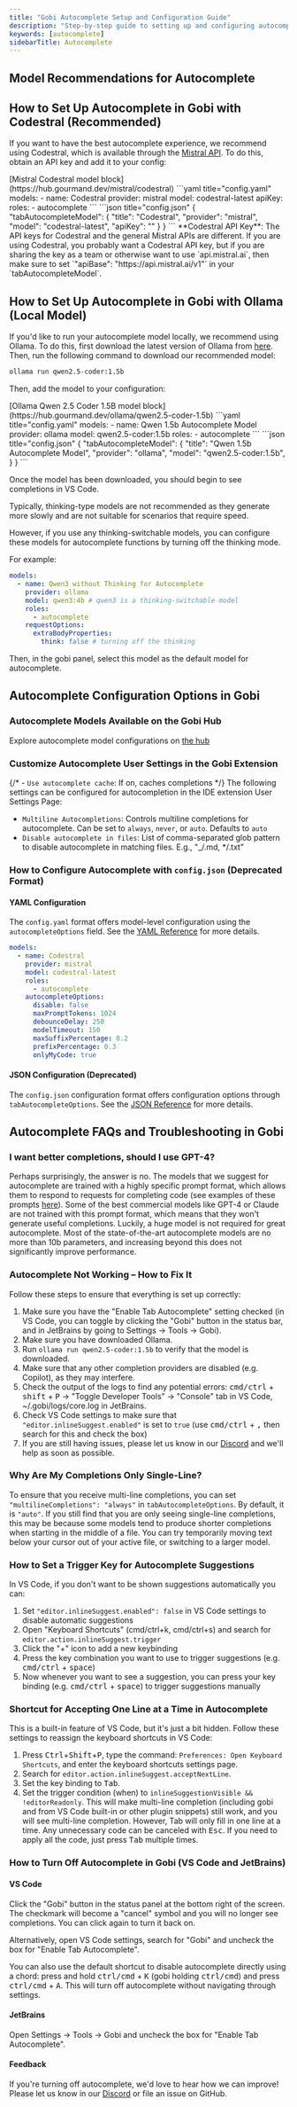 ```yaml
---
title: "Gobi Autocomplete Setup and Configuration Guide"
description: "Step-by-step guide to setting up and configuring autocomplete in Gobi, including Codestral, Ollama, and IDE settings."
keywords: [autocomplete]
sidebarTitle: Autocomplete
---
```



## Model Recommendations for Autocomplete

<ModelRecommendations role="autocomplete" />

## How to Set Up Autocomplete in Gobi with Codestral (Recommended)

If you want to have the best autocomplete experience, we recommend using Codestral, which is available through the [Mistral API](https://console.mistral.ai/). To do this, obtain an API key and add it to your config:

<Tabs>
  <Tab title="Hub">
  [Mistral Codestral model block](https://hub.gourmand.dev/mistral/codestral)
  </Tab>
  <Tab title="YAML">
  ```yaml title="config.yaml"
  models:
    - name: Codestral
      provider: mistral
      model: codestral-latest
      apiKey: <YOUR_CODESTRAL_API_KEY>
      roles:
        - autocomplete
  ```
  </Tab>
  <Tab title="JSON">
  ```json title="config.json"
  {
    "tabAutocompleteModel": {
      "title": "Codestral",
      "provider": "mistral", 
      "model": "codestral-latest",
      "apiKey": "<YOUR_CODESTRAL_API_KEY>"
    }
  }
  ```
  </Tab>
</Tabs>

<Tip>
  **Codestral API Key**: The API keys for Codestral and the general Mistral APIs
  are different. If you are using Codestral, you probably want a Codestral API
  key, but if you are sharing the key as a team or otherwise want to use
  `api.mistral.ai`, then make sure to set `"apiBase":
  "https://api.mistral.ai/v1"` in your `tabAutocompleteModel`.
</Tip>

## How to Set Up Autocomplete in Gobi with Ollama (Local Model)

If you'd like to run your autocomplete model locally, we recommend using Ollama. To do this, first download the latest version of Ollama from [here](https://ollama.ai). Then, run the following command to download our recommended model:

```bash
ollama run qwen2.5-coder:1.5b
```

Then, add the model to your configuration:

<Tabs>
  <Tab title="Hub">
  [Ollama Qwen 2.5 Coder 1.5B model block](https://hub.gourmand.dev/ollama/qwen2.5-coder-1.5b)
  </Tab>
  <Tab title="YAML">
  ```yaml title="config.yaml"
  models:
    - name: Qwen 1.5b Autocomplete Model
      provider: ollama
      model: qwen2.5-coder:1.5b
      roles:
        - autocomplete
  ```
  </Tab>
  <Tab title="JSON">
  ```json title="config.json"
  {
    "tabAutocompleteModel": {
      "title": "Qwen 1.5b Autocomplete Model",
      "provider": "ollama", 
      "model": "qwen2.5-coder:1.5b",
    }
  }
  ```
  </Tab>
</Tabs>

Once the model has been downloaded, you should begin to see completions in VS Code.

<Note>
  Typically, thinking-type models are not recommended as they generate more
  slowly and are not suitable for scenarios that require speed.
</Note>

However, if you use any thinking-switchable models, you can configure these models for autocomplete functions by turning off the thinking mode.

For example:

<Tabs>
<Tab title="YAML">

```yaml title="config.yaml"
models:
  - name: Qwen3 without Thinking for Autocomplete
    provider: ollama
    model: qwen3:4b # qwen3 is a thinking-switchable model
    roles:
      - autocomplete
    requestOptions:
      extraBodyProperties:
        think: false # turning off the thinking
```

</Tab>
</Tabs>

Then, in the gobi panel, select this model as the default model for autocomplete.

## Autocomplete Configuration Options in Gobi

### Autocomplete Models Available on the Gobi Hub

Explore autocomplete model configurations on [the hub](https://hub.gourmand.dev/explore/models?roles=autocomplete)

### Customize Autocomplete User Settings in the Gobi Extension

{/* - `Use autocomplete cache`: If on, caches completions */}
The following settings can be configured for autocompletion in the IDE extension User Settings Page:

- `Multiline Autocompletions`: Controls multiline completions for autocomplete. Can be set to `always`, `never`, or `auto`. Defaults to `auto`
- `Disable autocomplete in files`: List of comma-separated glob pattern to disable autocomplete in matching files. E.g., "\_/.md, \*/.txt"

### How to Configure Autocomplete with `config.json` (Deprecated Format)

#### YAML Configuration

The `config.yaml` format offers model-level configuration using the `autocompleteOptions` field. See the [YAML Reference](/reference#models) for more details.

```yaml
models:
  - name: Codestral
    provider: mistral
    model: codestral-latest
    roles:
      - autocomplete
    autocompleteOptions:
      disable: false
      maxPromptTokens: 1024
      debounceDelay: 250
      modelTimeout: 150
      maxSuffixPercentage: 0.2
      prefixPercentage: 0.3
      onlyMyCode: true
```

#### JSON Configuration (Deprecated)

The `config.json` configuration format offers configuration options through `tabAutocompleteOptions`. See the [JSON Reference](/reference/json-reference#tabautocomplete-options) for more details.

## Autocomplete FAQs and Troubleshooting in Gobi

### I want better completions, should I use GPT-4?

Perhaps surprisingly, the answer is no. The models that we suggest for autocomplete are trained with a highly specific prompt format, which allows them to respond to requests for completing code (see examples of these prompts [here](https://github.com/gourmand/gobi/blob/main/core/autocomplete/templating/AutocompleteTemplate.ts)). Some of the best commercial models like GPT-4 or Claude are not trained with this prompt format, which means that they won't generate useful completions. Luckily, a huge model is not required for great autocomplete. Most of the state-of-the-art autocomplete models are no more than 10b parameters, and increasing beyond this does not significantly improve performance.

### Autocomplete Not Working – How to Fix It

Follow these steps to ensure that everything is set up correctly:

1. Make sure you have the "Enable Tab Autocomplete" setting checked (in VS Code, you can toggle by clicking the "Gobi" button in the status bar, and in JetBrains by going to Settings -> Tools -> Gobi).
2. Make sure you have downloaded Ollama.
3. Run `ollama run qwen2.5-coder:1.5b` to verify that the model is downloaded.
4. Make sure that any other completion providers are disabled (e.g. Copilot), as they may interfere.
5. Check the output of the logs to find any potential errors: <kbd>cmd/ctrl</kbd> + <kbd>shift</kbd> + <kbd>P</kbd> -> "Toggle Developer Tools" -> "Console" tab in VS Code, ~/.gobi/logs/core.log in JetBrains.
6. Check VS Code settings to make sure that `"editor.inlineSuggest.enabled"` is set to `true` (use <kbd>cmd/ctrl</kbd> + <kbd>,</kbd> then search for this and check the box)
7. If you are still having issues, please let us know in our [Discord](https://discord.gg/TODO) and we'll help as soon as possible.

### Why Are My Completions Only Single-Line?

To ensure that you receive multi-line completions, you can set `"multilineCompletions": "always"` in `tabAutocompleteOptions`. By default, it is `"auto"`. If you still find that you are only seeing single-line completions, this may be because some models tend to produce shorter completions when starting in the middle of a file. You can try temporarily moving text below your cursor out of your active file, or switching to a larger model.

### How to Set a Trigger Key for Autocomplete Suggestions

In VS Code, if you don't want to be shown suggestions automatically you can:

1. Set `"editor.inlineSuggest.enabled": false` in VS Code settings to disable automatic suggestions
2. Open "Keyboard Shortcuts" (cmd/ctrl+k, cmd/ctrl+s) and search for `editor.action.inlineSuggest.trigger`
3. Click the "+" icon to add a new keybinding
4. Press the key combination you want to use to trigger suggestions (e.g. <kbd>cmd/ctrl</kbd> + <kbd>space</kbd>)
5. Now whenever you want to see a suggestion, you can press your key binding (e.g. <kbd>cmd/ctrl</kbd> + <kbd>space</kbd>) to trigger suggestions manually

### Shortcut for Accepting One Line at a Time in Autocomplete

This is a built-in feature of VS Code, but it's just a bit hidden. Follow these settings to reassign the keyboard shortcuts in VS Code:

1. Press <kbd>Ctrl</kbd>+<kbd>Shift</kbd>+<kbd>P</kbd>, type the command: `Preferences: Open Keyboard Shortcuts`, and enter the keyboard shortcuts settings page.
2. Search for `editor.action.inlineSuggest.acceptNextLine`.
3. Set the key binding to <kbd>Tab</kbd>.
4. Set the trigger condition (when) to `inlineSuggestionVisible && !editorReadonly`.
   This will make multi-line completion (including gobi and from VS Code built-in or other plugin snippets) still work, and you will see multi-line completion. However, Tab will only fill in one line at a time. Any unnecessary code can be canceled with <kbd>Esc</kbd>.
   If you need to apply all the code, just press <kbd>Tab</kbd> multiple times.

### How to Turn Off Autocomplete in Gobi (VS Code and JetBrains)

#### VS Code

Click the "Gobi" button in the status panel at the bottom right of the screen. The checkmark will become a "cancel" symbol and you will no longer see completions. You can click again to turn it back on.

Alternatively, open VS Code settings, search for "Gobi" and uncheck the box for "Enable Tab Autocomplete".

You can also use the default shortcut to disable autocomplete directly using a chord: press and hold <kbd>ctrl/cmd</kbd> + <kbd>K</kbd> (gobi holding <kbd>ctrl/cmd</kbd>) and press <kbd>ctrl/cmd</kbd> + <kbd>A</kbd>. This will turn off autocomplete without navigating through settings.

#### JetBrains

Open Settings -> Tools -> Gobi and uncheck the box for "Enable Tab Autocomplete".

#### Feedback

If you're turning off autocomplete, we'd love to hear how we can improve! Please let us know in our [Discord](https://discord.gg/TODO) or file an issue on GitHub.
